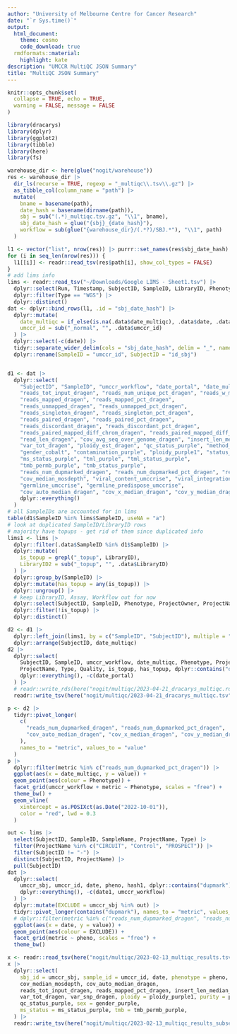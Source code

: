 ```yaml
---
author: "University of Melbourne Centre for Cancer Research"
date: "`r Sys.time()`"
output:
  html_document:
    theme: cosmo
    code_download: true
  rmdformats::material:
    highlight: kate
description: "UMCCR MultiQC JSON Summary"
title: "MultiQC JSON Summary"
---
```


```r
knitr::opts_chunk$set(
  collapse = TRUE, echo = TRUE,
  warning = FALSE, message = FALSE
)
```

```r
library(dracarys)
library(dplyr)
library(ggplot2)
library(tibble)
library(here)
library(fs)
```

```r
warehouse_dir <- here(glue("nogit/warehouse"))
res <- warehouse_dir |>
  dir_ls(recurse = TRUE, regexp = "_multiqc\\.tsv\\.gz") |>
  as_tibble_col(column_name = "path") |>
  mutate(
    bname = basename(path),
    date_hash = basename(dirname(path)),
    sbj = sub("(.*)_multiqc.tsv.gz", "\\1", bname),
    sbj_date_hash = glue("{sbj}_{date_hash}"),
    workflow = sub(glue("{warehouse_dir}/(.*?)/SBJ.*"), "\\1", path)
  )

l1 <- vector("list", nrow(res)) |> purrr::set_names(res$sbj_date_hash)
for (i in seq_len(nrow(res))) {
  l1[[i]] <- readr::read_tsv(res$path[i], show_col_types = FALSE)
}
# add lims info
lims <- readr::read_tsv("~/Downloads/Google LIMS - Sheet1.tsv") |>
  dplyr::select(Run, Timestamp, SubjectID, SampleID, LibraryID, Phenotype, ProjectOwner, ProjectName, Type, Assay, Workflow, Quality) |>
  dplyr::filter(Type == "WGS") |>
  dplyr::distinct()
dat <- dplyr::bind_rows(l1, .id = "sbj_date_hash") |>
  dplyr::mutate(
    date_multiqc = if_else(is.na(.data$date_multiqc), .data$date, .data$date_multiqc),
    umccr_id = sub("_normal", "", .data$umccr_id)
  ) |>
  dplyr::select(-c(date)) |>
  tidyr::separate_wider_delim(cols = "sbj_date_hash", delim = "_", names = c("id_sbj", "date_portal", "hash_portal"), cols_remove = FALSE) |>
  dplyr::rename(SampleID = "umccr_id", SubjectID = "id_sbj")


d1 <- dat |>
  dplyr::select(
    "SubjectID", "SampleID", "umccr_workflow", "date_portal", "date_multiqc", "hash_portal",
    "reads_tot_input_dragen", "reads_num_unique_pct_dragen", "reads_w_mate_seq_dragen",
    "reads_mapped_dragen", "reads_mapped_pct_dragen",
    "reads_unmapped_dragen", "reads_unmapped_pct_dragen",
    "reads_singleton_dragen", "reads_singleton_pct_dragen",
    "reads_paired_dragen", "reads_paired_pct_dragen",
    "reads_discordant_dragen", "reads_discordant_pct_dragen",
    "reads_paired_mapped_diff_chrom_dragen", "reads_paired_mapped_diff_chrom_pct_dragen",
    "read_len_dragen", "cov_avg_seq_over_genome_dragen", "insert_len_median_dragen",
    "var_tot_dragen", "ploidy_est_dragen", "qc_status_purple", "method_purple", "purity_purple1",
    "gender_cobalt", "contamination_purple", "ploidy_purple1", "status_purple", "ms_indels_permb_purple",
    "ms_status_purple", "tml_purple", "tml_status_purple",
    "tmb_permb_purple", "tmb_status_purple",
    "reads_num_dupmarked_dragen", "reads_num_dupmarked_pct_dragen", "reads_num_dupmarked_samtools",
    "cov_median_mosdepth", "viral_content_umccrise", "viral_integration_sites_umccrise",
    "germline_umccrise", "germline_predispose_umccrise",
    "cov_auto_median_dragen", "cov_x_median_dragen", "cov_y_median_dragen",
    dplyr::everything()
  )
# all SampleIDs are accounted for in lims
table(d1$SampleID %in% lims$SampleID, useNA = "a")
# look at duplicated SampleID/LibraryID rows
# majority have topups - get rid of them since duplicated info
lims1 <- lims |>
  dplyr::filter(.data$SampleID %in% d1$SampleID) |>
  dplyr::mutate(
    is_topup = grepl("_topup", LibraryID),
    LibraryID2 = sub("_topup", "", .data$LibraryID)
  ) |>
  dplyr::group_by(SampleID) |>
  dplyr::mutate(has_topup = any(is_topup)) |>
  dplyr::ungroup() |>
  # keep LibraryID, Assay, Workflow out for now
  dplyr::select(SubjectID, SampleID, Phenotype, ProjectOwner, ProjectName, Type, Quality, is_topup, has_topup) |>
  dplyr::filter(!is_topup) |>
  dplyr::distinct()

d2 <- d1 |>
  dplyr::left_join(lims1, by = c("SampleID", "SubjectID"), multiple = "all") |>
  dplyr::arrange(SubjectID, date_multiqc)
d2 |>
  dplyr::select(
    SubjectID, SampleID, umccr_workflow, date_multiqc, Phenotype, ProjectOwner,
    ProjectName, Type, Quality, is_topup, has_topup, dplyr::contains("dupmark"),
    dplyr::everything(), -c(date_portal)
  ) |>
  # readr::write_rds(here("nogit/multiqc/2023-04-21_dracarys_multiqc.rds"))
  readr::write_tsv(here("nogit/multiqc/2023-04-21_dracarys_multiqc.tsv"))

p <- d2 |>
  tidyr::pivot_longer(
    c(
      "reads_num_dupmarked_dragen", "reads_num_dupmarked_pct_dragen",
      "cov_auto_median_dragen", "cov_x_median_dragen", "cov_y_median_dragen",
    ),
    names_to = "metric", values_to = "value"
  )
p |>
  dplyr::filter(metric %in% c("reads_num_dupmarked_pct_dragen")) |>
  ggplot(aes(x = date_multiqc, y = value)) +
  geom_point(aes(colour = Phenotype)) +
  facet_grid(umccr_workflow + metric ~ Phenotype, scales = "free") +
  theme_bw() +
  geom_vline(
    xintercept = as.POSIXct(as.Date("2022-10-01")),
    color = "red", lwd = 0.3
  )
```

```r
out <- lims |>
  select(SubjectID, SampleID, SampleName, ProjectName, Type) |>
  filter(ProjectName %in% c("CIRCUIT", "Control", "PROSPECT")) |>
  filter(SubjectID != "-") |>
  distinct(SubjectID, ProjectName) |>
  pull(SubjectID)
dat |>
  dplyr::select(
    umccr_sbj, umccr_id, date, pheno, hash1, dplyr::contains("dupmark"),
    dplyr::everything(), -c(date1, umccr_workflow)
  ) |>
  dplyr::mutate(EXCLUDE = umccr_sbj %in% out) |>
  tidyr::pivot_longer(contains("dupmark"), names_to = "metric", values_to = "value") |>
  # dplyr::filter(metric %in% c("reads_num_dupmarked_dragen", "reads_num_dupmarked_samtools")) |>
  ggplot(aes(x = date, y = value)) +
  geom_point(aes(colour = EXCLUDE)) +
  facet_grid(metric ~ pheno, scales = "free") +
  theme_bw()
```

```r
x <- readr::read_tsv(here("nogit/multiqc/2023-02-13_multiqc_results.tsv.gz"))
x |>
  dplyr::select(
    sbj_id = umccr_sbj, sample_id = umccr_id, date, phenotype = pheno, hash6 = hash1,
    cov_median_mosdepth, cov_auto_median_dragen,
    reads_tot_input_dragen, reads_mapped_pct_dragen, insert_len_median_dragen,
    var_tot_dragen, var_snp_dragen, ploidy = ploidy_purple1, purity = purity_purple1,
    qc_status_purple, sex = gender_purple,
    ms_status = ms_status_purple, tmb = tmb_permb_purple,
  ) |>
  readr::write_tsv(here("nogit/multiqc/2023-02-13_multiqc_results_subset.tsv.gz"))
```

